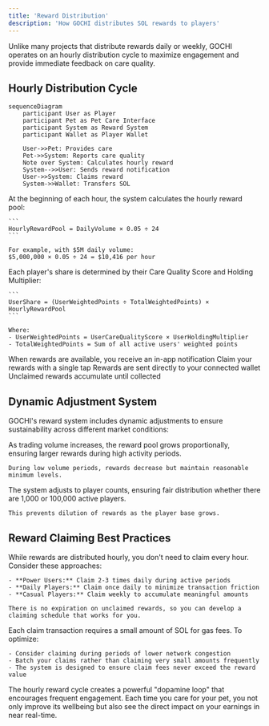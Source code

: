 ```yaml
---
title: 'Reward Distribution'
description: 'How GOCHI distributes SOL rewards to players'
---
```


Unlike many projects that distribute rewards daily or weekly, GOCHI operates on an hourly distribution cycle to maximize engagement and provide immediate feedback on care quality.

## Hourly Distribution Cycle

```mermaid
sequenceDiagram
    participant User as Player
    participant Pet as Pet Care Interface
    participant System as Reward System
    participant Wallet as Player Wallet
    
    User->>Pet: Provides care
    Pet->>System: Reports care quality
    Note over System: Calculates hourly reward
    System-->>User: Sends reward notification
    User->>System: Claims reward
    System->>Wallet: Transfers SOL
```

<Steps>
  <Step title="Reward Pool Calculation">
    At the beginning of each hour, the system calculates the hourly reward pool:
    
    ```
    HourlyRewardPool = DailyVolume × 0.05 ÷ 24
    ```
    
    For example, with $5M daily volume:
    $5,000,000 × 0.05 ÷ 24 = $10,416 per hour
  </Step>
  
  <Step title="Individual Share Calculation">
    Each player's share is determined by their Care Quality Score and Holding Multiplier:
    
    ```
    UserShare = (UserWeightedPoints ÷ TotalWeightedPoints) × HourlyRewardPool
    ```
    
    Where:
    - UserWeightedPoints = UserCareQualityScore × UserHoldingMultiplier
    - TotalWeightedPoints = Sum of all active users' weighted points
  </Step>
  
  <Step title="Notification">
    When rewards are available, you receive an in-app notification
  </Step>
  
  <Step title="Claiming Process">
    Claim your rewards with a single tap
    Rewards are sent directly to your connected wallet
    Unclaimed rewards accumulate until collected
  </Step>
</Steps>

## Dynamic Adjustment System

GOCHI's reward system includes dynamic adjustments to ensure sustainability across different market conditions:

<CardGroup cols={2}>
  <Card title="Volume-Based Scaling" icon="chart-line">
    As trading volume increases, the reward pool grows proportionally, ensuring larger rewards during high activity periods.
    
    During low volume periods, rewards decrease but maintain reasonable minimum levels.
  </Card>
  
  <Card title="Player Participation Adjustment" icon="users">
    The system adjusts to player counts, ensuring fair distribution whether there are 1,000 or 100,000 active players.
    
    This prevents dilution of rewards as the player base grows.
  </Card>
</CardGroup>

## Reward Claiming Best Practices

<AccordionGroup>
  <Accordion title="Optimal Claiming Frequency">
    While rewards are distributed hourly, you don't need to claim every hour. Consider these approaches:
    
    - **Power Users:** Claim 2-3 times daily during active periods
    - **Daily Players:** Claim once daily to minimize transaction friction
    - **Casual Players:** Claim weekly to accumulate meaningful amounts
    
    There is no expiration on unclaimed rewards, so you can develop a claiming schedule that works for you.
  </Accordion>
  
  <Accordion title="Gas Optimization">
    Each claim transaction requires a small amount of SOL for gas fees. To optimize:
    
    - Consider claiming during periods of lower network congestion
    - Batch your claims rather than claiming very small amounts frequently
    - The system is designed to ensure claim fees never exceed the reward value
  </Accordion>
</AccordionGroup>

<Tip>
The hourly reward cycle creates a powerful "dopamine loop" that encourages frequent engagement. Each time you care for your pet, you not only improve its wellbeing but also see the direct impact on your earnings in near real-time.
</Tip>